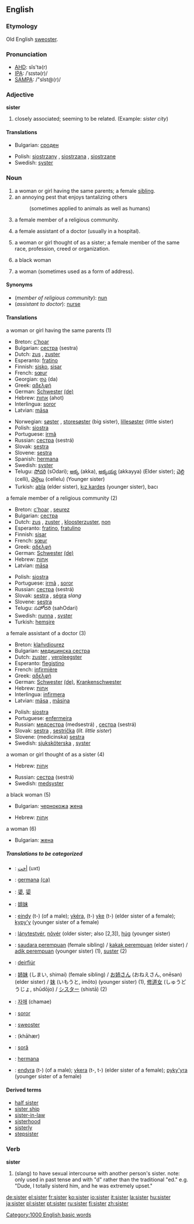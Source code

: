 ==English==

{{rank|usual|entirely|system|726|sister|occasion|enemy|perfect}}

===Etymology===
Old English [[sweoster]].

===Pronunciation===
*[[w:AHD|AHD]]: sĭs'tə(r)
*[[w:IPA|IPA]]: /ˈsɪstə(r)/
*[[w:SAMPA|SAMPA]]: /"sIst@(r)/

===Adjective===
'''sister''' {{notcomp}}

# closely associated; seeming to be related. (Example: ''sister city'')

====Translations====
{{top}}
*Bulgarian: [[сроден]] {{m}}
{{mid}}
*Polish: [[siostrzany]] {{m}}, [[siostrzana]] {{f}}, [[siostrzane]] {{n}}
*Swedish: [[syster]]
{{bottom}}

===Noun===
{{en-noun-reg}}

# a woman or girl having the same parents; a female [[sibling]]. 
# an annoying pest that enjoys tantalizing others
#:(sometimes applied to animals as well as humans)
# a female member of a religious community.
# {{UK}} a female assistant of a doctor (usually in a hospital).
# {{colloquial}} a woman or girl thought of as a sister; a female member of the same race, profession, creed or organization.
# {{slang}} a black woman
# {{colloquial}} a woman (sometimes used as a form of address).

====Synonyms====
*(''member of religious community''): [[nun]]
*(''assistant to doctor''): [[nurse]]

====Translations====
;a woman or girl having the same parents (1)
{{top}}
*Breton: [[c'hoar]] {{f}}
*Bulgarian: [[сестра]] (sestra) {{f}}
*Dutch: [[zus]] {{f}}, [[zuster]] {{f}}
*Esperanto: [[fratino]]
*Finnish: [[sisko]], [[sisar]]
*French: [[sœur]] {{f}}
*Georgian: [[და]] (da)
*Greek: [[:el:αδελφή|αδελφή]] {{f}}
*German: [[Schwester]] {{f}} [[:de:Schwester|(de)]]
*Hebrew: [[אחות]] (ahot) {{f}}
*Interlingua: [[soror]]
*Latvian: [[māsa]] {{f}}
{{mid}}
*Norwegian: [[søster]] {{c}}, [[storesøster]] (big sister), [[lillesøster]] (little sister) 
*Polish: [[siostra]] {{f}}
*Portuguese: [[irmã]] {{f}}
*Russian: [[сестра]] (sestrá) {{f}}
*Slovak: [[sestra]] {{f}}
*Slovene: [[sestra]] {{f}}
*Spanish: [[hermana]] {{f}}
*Swedish: [[syster]] {{c}}
*Telugu: [[సోదరి]] (sOdari); [[అక్క]] (akka), [[అక్కయ్య]] (akkayya) (Elder sister); [[చెల్లి]] (celli), [[చెల్లెలు]] (cellelu) (Younger sister)
*Turkish: [[abla]] (elder sister), [[kız kardeş]] (younger sister), bacı
{{bottom}}

;a female member of a religious community (2)
{{top}}
*Breton: [[c'hoar]] {{f}}, [[seurez]] {{f}}
*Bulgarian: [[сестра]] {{f}}
*Dutch: [[zus]] {{f}}, [[zuster]] {{f}}, [[kloosterzuster]], [[non]]
*Esperanto: [[fratino]], [[fratulino]]
*Finnish: [[sisar]]
*French: [[sœur]] {{f}}
*Greek: [[:el:αδελφή|αδελφή]] {{f}}
*German: [[Schwester]] {{f}} [[:de:Schwester|(de)]]
*Hebrew: [[אָחוֹת]] {{f}}
*Latvian: [[māsa]] {{f}}
{{mid}}
*Polish: [[siostra]] {{f}}
*Portuguese: [[irmã]] {{f}}, [[soror]] {{f}}
*Russian: [[сестра]] (sestrá) {{f}}
*Slovak: [[sestra]] {{f}}, [[ségra]] {{f}} ''slang''
*Slovene: [[sestra]] {{f}}
*Telugu: సహోదరి (sahOdari)
*Swedish: [[nunna]] {{c}}, [[syster]] {{c}}
*Turkish: [[hemşire]]
{{bottom}}

;a female assistant of a doctor (3)
{{top}}
*Breton: [[klañvdiourez]] {{f}}
*Bulgarian: [[медицинска сестра]] {{f}}
*Dutch: [[zuster]] {{f}}, [[verpleegster]]
*Esperanto: [[flegistino]]
*French: [[infirmière]]
*Greek: [[:el:αδελφή|αδελφή]] {{f}}
*German: [[Schwester]] {{f}} [[:de:Schwester|(de)]], [[Krankenschwester]] {{f}}
*Hebrew: [[אָחוֹת]] {{f}}
*Interlingua: [[infirmera]]
*Latvian: [[māsa]] {{f}}, [[māsiņa]] {{f}}
{{mid}}
*Polish: [[siostra]] {{f}}
*Portuguese: [[enfermeira]]
*Russian: [[медсестра]] (medsestrá) {{f}}, [[сестра]] (sestrá) {{f}}
*Slovak: [[sestra]] {{f}}, [[sestrička]] (''lit. little sister'')
*Slovene: (medicinska) [[sestra]] {{f}}
*Swedish: [[sjuksköterska]] {{c}}, [[syster]] {{c}}
{{bottom}}

;a woman or girl thought of as a sister (4)
{{top}}
*Hebrew: [[אָחוֹת]] {{f}}
{{mid}}
*Russian: [[сестра]] (sestrá) {{f}}
*Swedish: [[medsyster]]
{{bottom}}

;a black woman (5)
{{top}}
*Bulgarian: [[чернокож]]а [[жена]] {{f}}
{{mid}}
*Hebrew: [[אָחוֹת]] {{f}}
{{bottom}}

;a woman (6)
{{top}}
*Bulgarian: [[жена]] {{f}}
{{mid}}
{{bottom}}

=====Translations to be categorized=====
{{checktrans}}

*{{ttbc|Arabic}}: [[أخت]] (uxt)
*{{ttbc|Catalan}}: [[germana]] {{f}} [[:ca:germana|(ca)]]
*{{ttbc|Chinese Characters}}: [[嬃]], [[媭]]
*{{ttbc|Chinese}}: [[姐妹]]
*{{ttbc|Guarani}}: [[eindy]] (t-) (of a male); [[ykéra]], (t-) [[yke]] (t-) (elder sister of a female); [[kypy'y]] (younger sister of a female)
*{{ttbc|Hungarian}}: [[lánytestvér]], [[nõvér]] (older sister; also [2,3]), [[húg]] (younger sister)
*{{ttbc|Indonesian}}: [[saudara perempuan]] (female sibling) / [[kakak perempuan]] (elder sister) / [[adik perempuan]] (younger sister) (1), [[suster]] (2)
*{{ttbc|Irish}}: [[deirfiúr]]

*{{ttbc|Japanese}}: [[姉妹]] (しまい, shimai) (female sibling) / [[お姉さん]] (おねえさん, onēsan) (elder sister) / [[妹]] (いもうと, imōto) (younger sister) (1), [[修道女]] (しゅうどうじょ, shūdōjo) / [[シスター]] (shistā) (2)
*{{ttbc|Korean}}: [[자매]] (chamae)
*{{ttbc|Latin}}: [[soror]] {{f}}
*{{ttbc|Old English}}: [[sweoster]] {{n}}
*{{ttbc|Persian}}: {{FAchar|[[خواهَر]]}} (khāhær)
*{{ttbc|Romanian}}: [[soră]] {{f}}
*{{ttbc|Spanish}}: [[hermana]] {{f}}
*{{ttbc|Tupinambá}}: [[endyra]] (t-) (of a male); [[ykera]] (t-, t-) (elder sister of a female); [[pyky'yra]] (younger sister of a female)

====Derived terms====
*[[half sister]]
*[[sister ship]]
*[[sister-in-law]]
*[[sisterhood]]
*[[sisterly]]
*[[stepsister]]

===Verb===
'''sister'''
# {{rfv-sense}} (slang) to have sexual intercourse with another person's sister. note: only used in past tense and with "d" rather than the traditional "ed." e.g. "Dude, I totally sisterd him, and he was extremely upset."

[[Category:1000 English basic words]]

[[de:sister]]
[[el:sister]]
[[fr:sister]]
[[ko:sister]]
[[io:sister]]
[[it:sister]]
[[la:sister]]
[[hu:sister]]
[[ja:sister]]
[[pl:sister]]
[[pt:sister]]
[[ru:sister]]
[[fi:sister]]
[[zh:sister]]